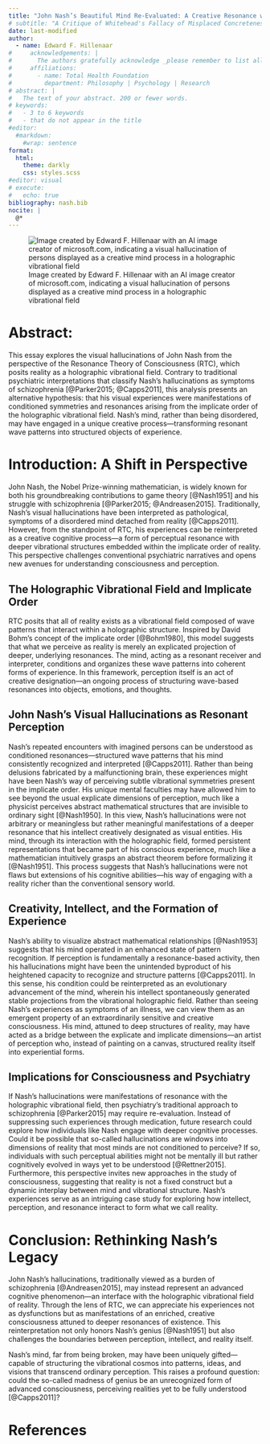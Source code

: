 ```yaml
---
title: "John Nash’s Beautiful Mind Re-Evaluated: A Creative Resonance with Reality"
# subtitle: "A Critique of Whitehead's Fallacy of Misplaced Concreteness and the Misplaced Abstractness of Metaphysical Thought"
date: last-modified
author:
  - name: Edward F. Hillenaar
#     acknowledgements: | 
#       The authors gratefully acknowledge _please remember to list all relevant funding sources in the non-anonymized (unblinded) version_.
#     affiliations:
#       - name: Total Health Foundation
#         department: Philosophy | Psychology | Research
# abstract: |
#   The text of your abstract. 200 or fewer words.
# keywords:
#   - 3 to 6 keywords
#   - that do not appear in the title
#editor: 
  #markdown: 
    #wrap: sentence
format: 
  html:
    theme: darkly
    css: styles.scss
#editor: visual
# execute: 
#   echo: true
bibliography: nash.bib
nocite: |
  @*
---
```


![Image created by Edward F. Hillenaar with an AI image creator of microsoft.com, indicating a visual hallucination of persons displayed as a creative mind process in a holographic vibrational field](creative_mind.png)

# **Abstract:**

This essay explores the visual hallucinations of John Nash from the perspective of the Resonance Theory of Consciousness (RTC), which posits reality as a holographic vibrational field. Contrary to traditional psychiatric interpretations that classify Nash’s hallucinations as symptoms of schizophrenia [@Parker2015; @Capps2011], this analysis presents an alternative hypothesis: that his visual experiences were manifestations of conditioned symmetries and resonances arising from the implicate order of the holographic vibrational field. Nash’s mind, rather than being disordered, may have engaged in a unique creative process—transforming resonant wave patterns into structured objects of experience.

# **Introduction: A Shift in Perspective**

John Nash, the Nobel Prize-winning mathematician, is widely known for both his groundbreaking contributions to game theory [@Nash1951] and his struggle with schizophrenia [@Parker2015; @Andreasen2015]. Traditionally, Nash’s visual hallucinations have been interpreted as pathological, symptoms of a disordered mind detached from reality [@Capps2011]. However, from the standpoint of RTC, his experiences can be reinterpreted as a creative cognitive process—a form of perceptual resonance with deeper vibrational structures embedded within the implicate order of reality. This perspective challenges conventional psychiatric narratives and opens new avenues for understanding consciousness and perception.

## **The Holographic Vibrational Field and Implicate Order**

RTC posits that all of reality exists as a vibrational field composed of wave patterns that interact within a holographic structure. Inspired by David Bohm’s concept of the implicate order \[@Bohm1980\], this model suggests that what we perceive as reality is merely an explicated projection of deeper, underlying resonances. The mind, acting as a resonant receiver and interpreter, conditions and organizes these wave patterns into coherent forms of experience. In this framework, perception itself is an act of creative designation—an ongoing process of structuring wave-based resonances into objects, emotions, and thoughts.

## **John Nash’s Visual Hallucinations as Resonant Perception**

Nash’s repeated encounters with imagined persons can be understood as conditioned resonances—structured wave patterns that his mind consistently recognized and interpreted [@Capps2011]. Rather than being delusions fabricated by a malfunctioning brain, these experiences might have been Nash’s way of perceiving subtle vibrational symmetries present in the implicate order. His unique mental faculties may have allowed him to see beyond the usual explicate dimensions of perception, much like a physicist perceives abstract mathematical structures that are invisible to ordinary sight [@Nash1950]. In this view, Nash’s hallucinations were not arbitrary or meaningless but rather meaningful manifestations of a deeper resonance that his intellect creatively designated as visual entities. His mind, through its interaction with the holographic field, formed persistent representations that became part of his conscious experience, much like a mathematician intuitively grasps an abstract theorem before formalizing it [@Nash1951]. This process suggests that Nash’s hallucinations were not flaws but extensions of his cognitive abilities—his way of engaging with a reality richer than the conventional sensory world.

## **Creativity, Intellect, and the Formation of Experience**

Nash’s ability to visualize abstract mathematical relationships [@Nash1953] suggests that his mind operated in an enhanced state of pattern recognition. If perception is fundamentally a resonance-based activity, then his hallucinations might have been the unintended byproduct of his heightened capacity to recognize and structure patterns [@Capps2011]. In this sense, his condition could be reinterpreted as an evolutionary advancement of the mind, wherein his intellect spontaneously generated stable projections from the vibrational holographic field. Rather than seeing Nash’s experiences as symptoms of an illness, we can view them as an emergent property of an extraordinarily sensitive and creative consciousness. His mind, attuned to deep structures of reality, may have acted as a bridge between the explicate and implicate dimensions—an artist of perception who, instead of painting on a canvas, structured reality itself into experiential forms.

## **Implications for Consciousness and Psychiatry**

If Nash’s hallucinations were manifestations of resonance with the holographic vibrational field, then psychiatry’s traditional approach to schizophrenia [@Parker2015] may require re-evaluation. Instead of suppressing such experiences through medication, future research could explore how individuals like Nash engage with deeper cognitive processes. Could it be possible that so-called hallucinations are windows into dimensions of reality that most minds are not conditioned to perceive? If so, individuals with such perceptual abilities might not be mentally ill but rather cognitively evolved in ways yet to be understood [@Rettner2015]. Furthermore, this perspective invites new approaches in the study of consciousness, suggesting that reality is not a fixed construct but a dynamic interplay between mind and vibrational structure. Nash’s experiences serve as an intriguing case study for exploring how intellect, perception, and resonance interact to form what we call reality.

# **Conclusion: Rethinking Nash’s Legacy**

John Nash’s hallucinations, traditionally viewed as a burden of schizophrenia [@Andreasen2015], may instead represent an advanced cognitive phenomenon—an interface with the holographic vibrational field of reality. Through the lens of RTC, we can appreciate his experiences not as dysfunctions but as manifestations of an enriched, creative consciousness attuned to deeper resonances of existence. This reinterpretation not only honors Nash’s genius [@Nash1951] but also challenges the boundaries between perception, intellect, and reality itself.

Nash’s mind, far from being broken, may have been uniquely gifted—capable of structuring the vibrational cosmos into patterns, ideas, and visions that transcend ordinary perception. This raises a profound question: could the so-called madness of genius be an unrecognized form of advanced consciousness, perceiving realities yet to be fully understood [@Capps2011]?

# **References**
